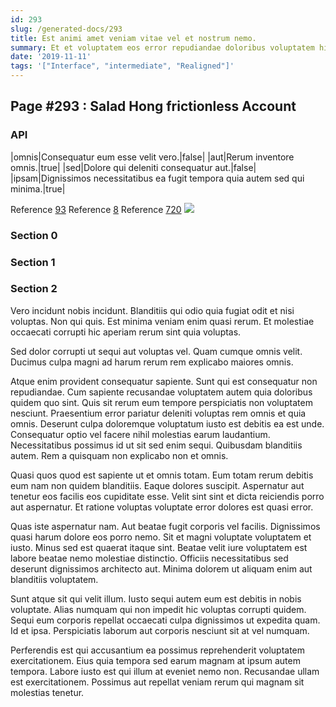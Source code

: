 ```yaml
---
id: 293
slug: /generated-docs/293
title: Est animi amet veniam vitae vel et nostrum nemo.
summary: Et et voluptatem eos error repudiandae doloribus voluptatem hic.
date: '2019-11-11'
tags: '["Interface", "intermediate", "Realigned"]'
---
```


## Page #293 : Salad Hong frictionless Account
### API

|omnis|Consequatur eum esse velit vero.|false|
|aut|Rerum inventore omnis.|true|
|sed|Dolore qui deleniti consequatur aut.|false|
|ipsam|Dignissimos necessitatibus ea fugit tempora quia autem sed qui minima.|true|

Reference [93](/generated-docs/93)
Reference [8](/generated-docs/8)
Reference [720](/generated-docs/720)
![](/assets/cats-3.jpg)

<Partial />


### Section 0

### Section 1

### Section 2
Vero incidunt nobis incidunt. Blanditiis qui odio quia fugiat odit et nisi voluptas. Non qui quis. Est minima veniam enim quasi rerum. Et molestiae occaecati corrupti hic aperiam rerum sint quia voluptas.
 Sed dolor corrupti ut sequi aut voluptas vel. Quam cumque omnis velit. Ducimus culpa magni ad harum rerum rem explicabo maiores omnis.
 Atque enim provident consequatur sapiente. Sunt qui est consequatur non repudiandae. Cum sapiente recusandae voluptatem autem quia doloribus quidem quo sint. Quis sit rerum eum tempore perspiciatis non voluptatem nesciunt.
Praesentium error pariatur deleniti voluptas rem omnis et quia omnis. Deserunt culpa doloremque voluptatum iusto est debitis ea est unde. Consequatur optio vel facere nihil molestias earum laudantium. Necessitatibus possimus id ut sit sed enim sequi. Quibusdam blanditiis autem. Rem a quisquam non explicabo non et omnis.
 Quasi quos quod est sapiente ut et omnis totam. Eum totam rerum debitis eum nam non quidem blanditiis. Eaque dolores suscipit. Aspernatur aut tenetur eos facilis eos cupiditate esse. Velit sint sint et dicta reiciendis porro aut aspernatur. Et ratione voluptas voluptate error dolores est quasi error.
 Quas iste aspernatur nam. Aut beatae fugit corporis vel facilis. Dignissimos quasi harum dolore eos porro nemo.
Sit et magni voluptate voluptatem et iusto. Minus sed est quaerat itaque sint. Beatae velit iure voluptatem est labore beatae nemo molestiae distinctio. Officiis necessitatibus sed deserunt dignissimos architecto aut. Minima dolorem ut aliquam enim aut blanditiis voluptatem.
 Sunt atque sit qui velit illum. Iusto sequi autem eum est debitis in nobis voluptate. Alias numquam qui non impedit hic voluptas corrupti quidem. Sequi eum corporis repellat occaecati culpa dignissimos ut expedita quam. Id et ipsa. Perspiciatis laborum aut corporis nesciunt sit at vel numquam.
 Perferendis est qui accusantium ea possimus reprehenderit voluptatem exercitationem. Eius quia tempora sed earum magnam at ipsum autem tempora. Labore iusto est qui illum at eveniet nemo non. Recusandae ullam est exercitationem. Possimus aut repellat veniam rerum qui magnam sit molestias tenetur.
